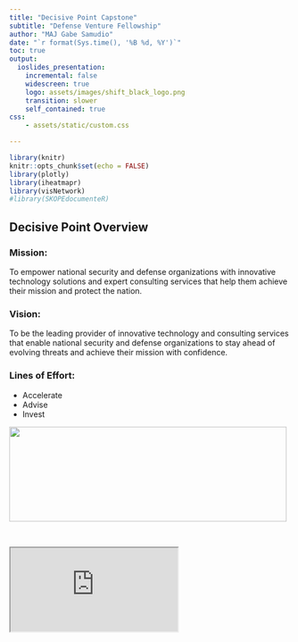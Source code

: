 ```yaml
---
title: "Decisive Point Capstone"
subtitle: "Defense Venture Fellowship"
author: "MAJ Gabe Samudio"
date: "`r format(Sys.time(), '%B %d, %Y')`"
toc: true
output: 
  ioslides_presentation:
    incremental: false
    widescreen: true
    logo: assets/images/shift_black_logo.png
    transition: slower 
    self_contained: true
css: 
    - assets/static/custom.css

---
```


<script type="text/javascript">
    var SLIDE_CONFIG = {
      // Slide settings
      settings: {
                title: 'Decisive Point Capstone',
                        subtitle: 'Shift Defense Venture Fellowship',
                useBuilds: true,
        usePrettify: true,
        enableSlideAreas: true,
        enableTouch: true,
                        favIcon: 'assets/static/shift_purple_logo.png',
              },

      // Author information
      presenters: [
            {
        name:  'MAJ Gabe Samudio' ,
        company: '',
        gplus: '',
        twitter: '',
        www: '',
        github: ''
      },
            ]
    };
    
</script>

<style>
.forceBreak { -webkit-column-break-after: always; break-after: column; }
</style>

```r
library(knitr)
knitr::opts_chunk$set(echo = FALSE)
library(plotly)
library(iheatmapr)
library(visNetwork) 
#library(SKOPEdocumenteR)
```

## Decisive Point Overview {.columns-2 .smaller}

### Mission: 
To empower national security and defense organizations with innovative technology solutions and expert consulting services that help them achieve their mission and protect the nation.

### Vision:
To be the leading provider of innovative technology and consulting services that enable national security and defense organizations to stay ahead of evolving threats and achieve their mission with confidence.

### Lines of Effort:
- Accelerate
- Advise
- Invest

<p class="forceBreak"></p>

<img src="assets/images/decisivePoint_portfolios.png" width="496.96" height="170"> 

<br>

<div class="videoWrapper">
  <iframe title="vimeo-player" src="https://player.vimeo.com/video/764632792?h=e6bdb037ce" border="0">
  </iframe>
</div>



<!-- ## Analytic Aimpoints -->

<!-- <div class="portion-mark-top"> -->
<!-- UNCLASSIFIED -->
<!-- </div> -->

<!-- <div class="portion-mark-bottom"> -->
<!-- UNCLASSIFIED -->
<!-- </div> -->

<!-- "We need to get to a place where our leaders care about data the same way they care about ammunition." GEN Austin Miller -->

<!-- ### Responsive -->
<!--  - able to extract insights at operational speed -->

<!-- ### Relevant -->
<!--  - able to deliver mission value and drive outcomes -->

<!-- ### Rigorous -->
<!--  - thorough, exhaustive, and accurate -->

<!-- ### Reusable -->
<!--  - consumable for other problems and by other practitioners -->


<!-- ## Using smaller text and background images{.smaller data-background=assets/images/platformImage_background.jpg data-background-size=cover} -->

<!-- <div class="portion-mark-top"> -->
<!-- UNCLASSIFIED -->
<!-- </div> -->

<!-- <div class="portion-mark-bottom"> -->
<!-- UNCLASSIFIED -->
<!-- </div> -->

<!-- "Data in the 21st Century is like Oil in the 18th Century: an immensely, untapped valuable asset. Like oil, for those who see Data’s fundamental value and learn to extract and use it there will be huge rewards." -->

<!-- ["Data is the New Oil"](https://www.wired.com/insights/2014/07/data-new-oil-digital-economy/) -->

<!-- **Joris Toonders**, WIRED 2014 -->

<!-- <br/ > -->

<!-- "More often than not, companies are not ready for AI. Maybe they hired their first data scientist to less-than-stellar outcomes, or maybe data literacy is not central to their culture. But the most common scenario is that they have not yet built the infrastructure to implement (and reap the benefits of) the most basic data science algorithms and operations, much less machine learning." -->


<!-- ["The AI Hierarchy of Needs"](https://medium.com/hackernoon/the-ai-hierarchy-of-needs-18f111fcc007) -->

<!-- **Monica Rogati**, Medium 2017 -->

<!-- ## Interactive Plot Example -->

<!-- <div class="portion-mark-top"> -->
<!-- UNCLASSIFIED -->
<!-- </div> -->

<!-- <div class="portion-mark-bottom"> -->
<!-- UNCLASSIFIED -->
<!-- </div> -->

<!-- ```{r, out.width = 800 ,echo=FALSE} -->
<!-- # Small fig.width -->
<!-- library(iheatmapr) -->
<!-- data(measles, package = "iheatmapr") -->

<!-- main_heatmap(measles, name = "Measles<br>Cases", x_categorical = FALSE, -->
<!--              layout = list(font = list(size = 8))) %>% -->
<!--   add_col_groups(ifelse(1930:2001 < 1961,"No","Yes"), -->
<!--                  side = "bottom", name = "Vaccine<br>Introduced?", -->
<!--                  title = "Vaccine?", -->
<!--                  colors = c("lightgray","blue")) %>% -->
<!--   add_col_labels(ticktext = seq(1930,2000,10),font = list(size = 8)) %>% -->
<!--   add_row_labels(size = 0.3,font = list(size = 6)) %>% -->
<!--   add_col_summary(layout = list(title = "Average<br>across<br>states"), -->
<!--                   yname = "summary")  %>% -->
<!--   add_col_title("Measles Cases from 1930 to 2001", side= "top") %>% -->
<!--   add_row_summary(groups = TRUE, -->
<!--                   type = "bar", -->
<!--                   layout = list(title = "Average<br>per<br>year", -->
<!--                                 font = list(size = 8))) -->
<!-- ``` -->




<!-- ## Two Column Layout{.smaller} -->

<!-- <div class="portion-mark-top"> -->
<!-- UNCLASSIFIED -->
<!-- </div> -->

<!-- <div class="portion-mark-bottom"> -->
<!-- UNCLASSIFIED -->
<!-- </div> -->

<!-- <div class="columns-2"> -->

<!-- ### Analytic Support -->

<!-- <br/> -->

<!-- ### Enterprise Data -->
<!-- - ADS: Industry caliber data lake -->

<!-- ### Enterprise Tools -->

<!-- - [DSE](https://skope-jhub.itss.forcenex.us/user/lab?): Secure, server-side R/Python/Zeppelin environments -->
<!-- - [JTTP](https://gitlab.master.forcenex.us/gap/skope?nav_source=navbar): Shared, robust, documented R and Python libraries -->

<!-- ### Tradecraft -->
<!--  - [KnowledgeHub](https://skopeknowledgehub-devel.itss.forcenex.us/): shared content to grow the community and push best practices horizontally -->

<!-- <br/> -->

<!-- <img src="assets/images/pipeline_enterprise_infrastructure.jpg" alt="Analytics Pipeline" width="500" height="300"> -->

<!-- </div> -->
